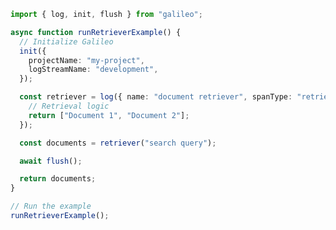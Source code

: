 ```typescript TypeScript
import { log, init, flush } from "galileo";

async function runRetrieverExample() {
  // Initialize Galileo
  init({
    projectName: "my-project",
    logStreamName: "development",
  });

  const retriever = log({ name: "document retriever", spanType: "retriever" }, (query) => {
    // Retrieval logic
    return ["Document 1", "Document 2"];
  });

  const documents = retriever("search query");

  await flush();

  return documents;
}

// Run the example
runRetrieverExample();
```
